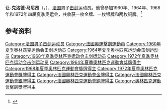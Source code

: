 '''让-克洛德·马尼昂'''（{{lang-fr|Jean-Claude Magnan}}，{{bd|1941年|6月4日|||}}），[[法国|法国]]男子[[击剑|击剑]]运动员。他曾参加1960年、1964年、1968年和1972年四届夏季奥运会，共收获一枚金牌、一枚银牌和两枚铜牌。<ref>{{Cite web|title=Jean-Claude MAGNAN|url=https://www.olympic.org/jean-claude-magnan|accessdate=2021-03-07|date=2021-03-07|work=International Olympic Committee|language=en|archive-date=2017-03-26|archive-url=https://web.archive.org/web/20170326181243/https://www.olympic.org/jean-claude-magnan|dead-url=no}}</ref>

== 参考资料 ==
{{reflist}}

{{世界击剑锦标赛男子花剑个人冠军}}
{{奥林匹克运动会击剑比赛男子花剑团体冠军}}

{{Authority control}}
{{DEFAULTSORT:Magnan}}
[[Category:法国男子击剑运动员|Category:法国男子击剑运动员]]
[[Category:法國奧運擊劍運動員|Category:法國奧運擊劍運動員]]
[[Category:1960年夏季奥林匹克运动会击剑运动员|Category:1960年夏季奥林匹克运动会击剑运动员]]
[[Category:1964年夏季奥林匹克运动会击剑运动员|Category:1964年夏季奥林匹克运动会击剑运动员]]
[[Category:1968年夏季奥林匹克运动会击剑运动员|Category:1968年夏季奥林匹克运动会击剑运动员]]
[[Category:1972年夏季奥林匹克运动会击剑运动员|Category:1972年夏季奥林匹克运动会击剑运动员]]
[[Category:1964年夏季奧林匹克運動會獎牌得主|Category:1964年夏季奧林匹克運動會獎牌得主]]
[[Category:1968年夏季奧林匹克運動會獎牌得主|Category:1968年夏季奧林匹克運動會獎牌得主]]
[[Category:1972年夏季奧林匹克運動會獎牌得主|Category:1972年夏季奧林匹克運動會獎牌得主]]
[[Category:法國奧林匹克運動會金牌得主|Category:法國奧林匹克運動會金牌得主]]
[[Category:法國奧林匹克運動會銀牌得主|Category:法國奧林匹克運動會銀牌得主]]
[[Category:法國奧林匹克運動會銅牌得主|Category:法國奧林匹克運動會銅牌得主]]
[[Category:奧林匹克運動會擊劍獎牌得主|Category:奧林匹克運動會擊劍獎牌得主]]

{{法国人物小作品}}